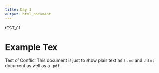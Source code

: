 ```yaml
---
title: Day 1
output: html_document
---
```

tEST_01

# Example Tex
 Test of Conflict 
This document is just to show plain text as a `.md` and `.html` document as well as a `.pdf`.
